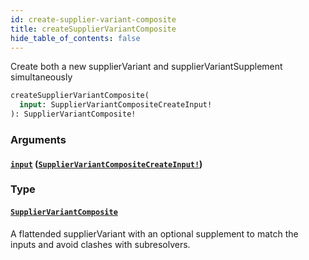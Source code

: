 ```yaml
---
id: create-supplier-variant-composite
title: createSupplierVariantComposite
hide_table_of_contents: false
---
```



Create both a new supplierVariant and supplierVariantSupplement simultaneously

```graphql
createSupplierVariantComposite(
  input: SupplierVariantCompositeCreateInput!
): SupplierVariantComposite!
```


### Arguments

#### [`input`](#) ([`SupplierVariantCompositeCreateInput!`](/developers/supplier-apis/supply-api/graphql/reference/inputs/supplier-variant-composite-create-input))




### Type

#### [`SupplierVariantComposite`](/developers/supplier-apis/supply-api/graphql/reference/objects/supplier-variant-composite)

A flattended supplierVariant with an optional supplement to match the inputs and avoid clashes with subresolvers.




